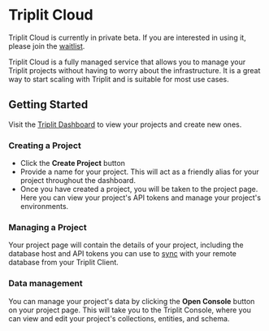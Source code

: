 
# Triplit Cloud

<Callout type="info" emoji="ℹ️">
  Triplit Cloud is currently in private beta. If you are interested in using it,
  please join the <a href="https://triplit.dev/waitlist">waitlist</a>.
</Callout>

Triplit Cloud is a fully managed service that allows you to manage your Triplit projects without having to worry about the infrastructure. It is a great way to start scaling with Triplit and is suitable for most use cases.

## Getting Started

Visit the [Triplit Dashboard](https://triplit.dev/dashboard) to view your projects and create new ones.

### Creating a Project

- Click the **Create Project** button
- Provide a name for your project. This will act as a friendly alias for your project throughout the dashboard.
- Once you have created a project, you will be taken to the project page. Here you can view your project's API tokens and manage your project's environments.

### Managing a Project

Your project page will contain the details of your project, including the database host and API tokens you can use to [sync](/syncing-data) with your remote database from your Triplit Client.

### Data management

You can manage your project's data by clicking the **Open Console** button on your project page. This will take you to the Triplit Console, where you can view and edit your project's collections, entities, and schema.
